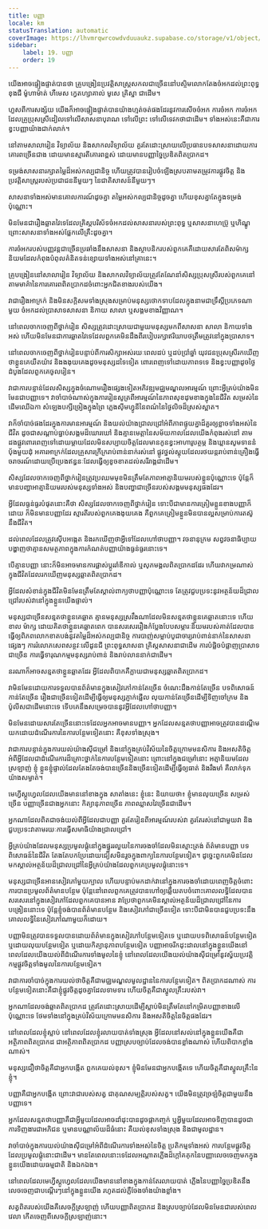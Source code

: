 ```yaml
---
title: បញ្ញា
locale: km
statusTranslation: automatic
coverImage: https://lhvmrqwrcowdvduuaukz.supabase.co/storage/v1/object/public/strapi-uploads/small_cover-educacion-fundamental.webp-2d51a7828a2b1309555be27f7e2a61a0.webp
sidebar:
    label: 19. បញ្ញា
    order: 19
---
```

យើង​អាច​ផ្ទៀងផ្ទាត់​បាន​ថា គ្រូបង្រៀន​ប្រវត្តិសាស្ត្រ​សកល​ជាច្រើន​នៅ​បស្ចិម​លោក​តែង​ចំអក​ដល់​ព្រះពុទ្ធ ខុងជឺ ម៉ូហាម៉ាត់ ហឺមេស ក្វេតហ្សាគាល់ មូសេ គ្រិស្នា ជាដើម។

ហួស​ពី​ការ​សង្ស័យ យើង​ក៏​អាច​ផ្ទៀងផ្ទាត់​បាន​យ៉ាង​ហ្មត់ចត់​ផង​ដែរ​នូវ​ការ​សើច​ចំអក ការ​ចំអក ការ​ចំអក​ដែល​គ្រូ​ប្រុស​ស្រី​ដៀល​ទៅ​លើ​សាសនា​បុរាណ ទៅ​លើ​ព្រះ ទៅ​លើ​ទេវកថា​ជា​ដើម។ ទាំងអស់​នេះ​គឺ​ជា​ការ​ខ្វះ​បញ្ញា​យ៉ាង​ជាក់លាក់។

នៅ​តាម​សាលា​រៀន វិទ្យាល័យ និង​សាកលវិទ្យាល័យ គួរ​តែ​ដោះស្រាយ​លើ​ប្រធាន​បទ​សាសនា​ដោយ​ការ​គោរព​ច្រើន​ជាង ដោយ​មាន​ស្មារតី​គោរព​ខ្ពស់ ដោយ​មាន​បញ្ញា​ច្នៃប្រឌិត​ពិត​ប្រាកដ។

ទម្រង់​សាសនា​រក្សា​តម្លៃ​ដ៏​អស់កល្ប​ជានិច្ច ហើយ​ត្រូវ​បាន​រៀបចំ​ឡើង​ស្រប​តាម​តម្រូវការ​ផ្លូវចិត្ត និង​ប្រវត្តិសាស្ត្រ​របស់​ប្រជាជន​នីមួយៗ នៃ​ជាតិសាសន៍​នីមួយៗ។

សាសនា​ទាំងអស់​មាន​គោលការណ៍​ដូចគ្នា តម្លៃ​អស់កល្ប​ជានិច្ច​ដូចគ្នា ហើយ​ខុសគ្នា​តែ​ក្នុង​ទម្រង់​ប៉ុណ្ណោះ។

មិន​មែន​ជា​រឿង​ឆ្លាត​វៃ​ទេ​ដែល​គ្រិស្ត​បរិស័ទ​ចំអក​ដល់​សាសនា​របស់​ព្រះពុទ្ធ ឬ​សាសនា​ហេប្រ៊ូ ឬ​ហិណ្ឌូ ព្រោះ​សាសនា​ទាំង​អស់​ផ្អែក​លើ​គ្រឹះ​ដូច​គ្នា។

ការ​ចំអក​របស់​បញ្ញវន្ត​ជា​ច្រើន​ប្រឆាំង​នឹង​សាសនា និង​ស្ថាបនិក​របស់​ពួក​គេ​គឺ​ដោយ​សារ​តែ​ពិស​ម៉ាក្ស​និយម​ដែល​កំពុង​បំពុល​គំនិត​ទន់ខ្សោយ​ទាំង​អស់​នៅ​គ្រា​នេះ។

គ្រូ​បង្រៀន​នៅ​សាលា​រៀន វិទ្យាល័យ និង​សាកលវិទ្យាល័យ​ត្រូវ​តែ​ណែនាំ​សិស្ស​ប្រុស​ស្រី​របស់​ពួក​គេ​នៅ​តាម​មាគ៌ា​នៃ​ការ​គោរព​ពិត​ប្រាកដ​ចំពោះ​អ្នក​ជិត​ខាង​របស់​យើង។

វា​ជា​រឿង​អាក្រក់ និង​មិន​សក្តិសម​ទាំង​ស្រុង​សម្រាប់​មនុស្ស​ថោកទាប​ដែល​ក្នុង​នាម​ជា​ទ្រឹស្តី​ប្រភេទ​ណា​មួយ ចំអក​ដល់​ប្រាសាទ​សាសនា និកាយ សាលា ឬ​សង្គម​ខាង​វិញ្ញាណ។

នៅ​ពេល​ចាក​ចេញ​ពី​ថ្នាក់​រៀន សិស្ស​ត្រូវ​ដោះស្រាយ​ជាមួយ​មនុស្ស​មក​ពី​សាសនា សាលា និកាយ​ទាំង​អស់ ហើយ​មិន​មែន​ជា​ការ​ឆ្លាត​វៃ​ទេ​ដែល​ពួក​គេ​មិន​ដឹង​ពី​របៀប​រក្សា​ឥរិយាបថ​ត្រឹម​ត្រូវ​នៅ​ក្នុង​ប្រាសាទ។

នៅ​ពេល​ចាក​ចេញ​ពី​ថ្នាក់​រៀន​បន្ទាប់​ពី​ការ​សិក្សា​អស់​រយៈ​ពេល​ដប់ ឬ​ដប់​ប្រាំ​ឆ្នាំ យុវជន​ប្រុស​ស្រី​រក​ឃើញ​ថា​ខ្លួន​គេ​យឺត​យ៉ាវ និង​ងងុយគេង​ដូច​មនុស្ស​ដទៃ​ទៀត ពោរពេញ​ទៅ​ដោយ​ភាព​ទទេ និង​ខ្វះ​បញ្ញា​ដូច​ថ្ងៃ​ដំបូង​ដែល​ពួក​គេ​ចូល​រៀន។

វា​ជា​ការ​បន្ទាន់​ដែល​សិស្ស​ក្នុង​ចំណោម​រឿង​ផ្សេង​ទៀត​អភិវឌ្ឍ​មជ្ឈមណ្ឌល​អារម្មណ៍ ព្រោះ​អ្វី​គ្រប់​យ៉ាង​មិន​មែន​ជា​បញ្ញា​ទេ។ វា​ចាំបាច់​ណាស់​ក្នុង​ការ​រៀន​សូត្រ​ពី​អារម្មណ៍​នៃ​ភាព​សុខដុម​ខាង​ក្នុង​នៃ​ជីវិត សម្រស់​នៃ​ដើម​ឈើ​ឯកា សំឡេង​បក្សី​ច្រៀង​ក្នុង​ព្រៃ ភ្លេង​ស៊ីមហ្វូនី​នៃ​ពណ៌​នៃ​ថ្ងៃ​លិច​ដ៏​ស្រស់​ស្អាត។

វា​ក៏​ចាំបាច់​ផង​ដែរ​ក្នុង​ការ​មាន​អារម្មណ៍ និង​យល់​យ៉ាង​ជ្រាលជ្រៅ​អំពី​ភាព​ផ្ទុយគ្នា​ដ៏​គួរ​ឲ្យ​ខ្លាច​ទាំង​អស់​នៃ​ជីវិត ដូចជា​សណ្តាប់ធ្នាប់​សង្គម​ដ៏​ឃោរឃៅ និង​គ្មាន​មេត្តា​នៃ​សម័យ​កាល​ដែល​យើង​កំពុង​រស់​នៅ តាម​ដង​ផ្លូវ​ពោរពេញ​ទៅ​ដោយ​ម្តាយ​ដែល​មិន​សប្បាយ​ចិត្ត​ដែល​មាន​កូន​ខ្វះ​អាហារូបត្ថម្ភ និង​ឃ្លាន​សូម​ទាន​នំប៉័ង​មួយ​ដុំ អគារ​អាក្រក់​ដែល​គ្រួសារ​ក្រីក្រ​រាប់​ពាន់​នាក់​រស់​នៅ ផ្លូវ​ថ្នល់​ស្អុយ​ដែល​រថយន្ត​រាប់​ពាន់​គ្រឿង​ធ្វើ​ចរាចរណ៍​ដោយ​ប្រើ​ប្រេង​ឥន្ធនៈ​ដែល​ធ្វើ​ឲ្យ​ខូច​ខាត​ដល់​សរីរាង្គ​ជាដើម។

សិស្ស​ដែល​ចាក​ចេញ​ពី​ថ្នាក់​រៀន​ត្រូវ​ប្រឈម​មុខ​មិន​ត្រឹម​តែ​ភាព​អាត្មានិយម​របស់​ខ្លួន​ប៉ុណ្ណោះ​ទេ ប៉ុន្តែ​ក៏​មាន​បញ្ហា​អាត្មានិយម​របស់​មនុស្ស​ទាំង​អស់ និង​បញ្ហា​ជា​ច្រើន​របស់​សង្គម​មនុស្ស​ផង​ដែរ។

អ្វី​ដែល​ធ្ងន់ធ្ងរ​បំផុត​នោះ​គឺ​ថា សិស្ស​ដែល​ចាក​ចេញ​ពី​ថ្នាក់​រៀន ទោះ​បី​ជា​មាន​ការ​ត្រៀម​ខ្លួន​ខាង​បញ្ញា​ក៏​ដោយ ក៏​មិន​មាន​បញ្ញា​ដែរ ស្មារតី​របស់​ពួក​គេ​ងងុយគេង គឺ​ពួក​គេ​ត្រៀម​ខ្លួន​មិន​បាន​ល្អ​សម្រាប់​ការ​តស៊ូ​នឹង​ជីវិត។

ដល់​ពេល​ដែល​ត្រូវ​ស៊ើប​អង្កេត និង​រក​ឃើញ​ថា​អ្វី​ទៅ​ដែល​ហៅ​ថា​បញ្ញា។ វចនានុក្រម សព្វវចនាធិប្បាយ បង្ហាញ​ថា​គ្មាន​សមត្ថភាព​ក្នុង​ការ​កំណត់​បញ្ញា​យ៉ាង​ធ្ងន់ធ្ងរ​នោះ​ទេ។

បើ​គ្មាន​បញ្ញា នោះ​ក៏​មិន​អាច​មាន​ការ​ផ្លាស់​ប្តូរ​រ៉ាឌីកាល់ ឬ​សុភមង្គល​ពិត​ប្រាកដ​ដែរ ហើយ​វា​កម្រ​ណាស់​ក្នុង​ជីវិត​ដែល​រក​ឃើញ​មនុស្ស​ឆ្លាត​ពិត​ប្រាកដ។

អ្វី​ដែល​សំខាន់​ក្នុង​ជីវិត​មិន​មែន​ត្រឹម​តែ​ស្គាល់​ពាក្យ​ថា​បញ្ញា​ប៉ុណ្ណោះ​ទេ តែ​ត្រូវ​ជួប​ប្រទះ​នូវ​អត្ថន័យ​ដ៏​ជ្រាលជ្រៅ​របស់​វា​នៅ​ក្នុង​ខ្លួន​យើង​ផ្ទាល់។

មនុស្ស​ជា​ច្រើន​សន្មត​ថា​ខ្លួន​គេ​ឆ្លាត គ្មាន​មនុស្ស​ស្រវឹង​ណា​ដែល​មិន​សន្មត​ថា​ខ្លួន​គេ​ឆ្លាត​នោះ​ទេ ហើយ​ខាល​ ម៉ាក្ស ដោយ​គិត​ថា​ខ្លួន​គេ​ឆ្លាត​ពេក បាន​សរសេរ​រឿង​កំប្លែង​បែប​សម្ភារៈ​និយម​របស់​គាត់​ដែល​បាន​ធ្វើ​ឲ្យ​ពិភពលោក​ខាតបង់​នូវ​តម្លៃ​ដ៏​អស់កល្ប​ជានិច្ច ការ​បាញ់​សម្លាប់​បូជាចារ្យ​រាប់​ពាន់​នាក់​នៃ​សាសនា​ផ្សេងៗ ការ​រំលោភ​សេពសន្ថវៈ​លើ​ដូនជី ព្រះពុទ្ធសាសនា គ្រិស្តសាសនា​ជា​ដើម ការ​បំផ្លិច​បំផ្លាញ​ប្រាសាទ​ជា​ច្រើន ការ​ធ្វើ​ទារុណកម្ម​មនុស្ស​រាប់​ពាន់ និង​រាប់​លាន​នាក់​ជា​ដើម។

នរណា​ក៏​អាច​សន្មត​ថា​ខ្លួន​ឆ្លាត​ដែរ អ្វី​ដែល​ពិបាក​គឺ​ក្លាយ​ជា​មនុស្ស​ឆ្លាត​ពិត​ប្រាកដ។

វាមិនមែនដោយការទទួលបានព័ត៌មានក្នុងសៀវភៅកាន់តែច្រើន ចំណេះដឹងកាន់តែច្រើន បទពិសោធន៍កាន់តែច្រើន រឿងជាច្រើនទៀតដើម្បីធ្វើឲ្យមនុស្សភ្ញាក់ផ្អើល លុយកាន់តែច្រើនដើម្បីទិញចៅក្រម និងប៉ូលីសជាដើមនោះទេ ទើបគេនឹងសម្រេចបាននូវអ្វីដែលហៅថាបញ្ញា។

មិន​មែន​ដោយ​សារ​តែ​ច្រើន​នោះ​ទេ​ដែល​អ្នក​អាច​មាន​បញ្ញា។ អ្នក​ដែល​សន្មត​ថា​បញ្ញា​អាច​ត្រូវ​បាន​ដណ្តើម​យក​ដោយ​ដំណើរការ​នៃ​ការ​បន្ថែម​ទៀត​នោះ គឺ​ខុស​ទាំង​ស្រុង។

វា​ជា​ការ​បន្ទាន់​ក្នុង​ការ​យល់​យ៉ាង​ស៊ី​ជម្រៅ និង​នៅ​ក្នុង​គ្រប់​វិស័យ​នៃ​ចិត្ត​ក្រោម​មនសិការ និង​អសតិ​ចិត្ត អំពី​អ្វី​ដែល​ជា​ដំណើរការ​ដ៏​គ្រោះថ្នាក់​នៃ​ការ​បន្ថែម​ទៀត​នោះ ព្រោះ​នៅ​ក្នុង​ជម្រៅ​នោះ អត្មានិយម​ដែល​ស្រឡាញ់ ខ្ញុំ ខ្លួន​ខ្ញុំ​ផ្ទាល់​ដែល​តែងតែ​ចង់​បាន​ច្រើន​និង​ច្រើន​ទៀត​ដើម្បី​ធ្វើ​ឲ្យ​ធាត់ និង​រឹងមាំ គឺ​លាក់​ទុក​យ៉ាង​សម្ងាត់។

មេហ្វីស្តូហ្វេល​ដែល​យើង​មាន​នៅ​ខាង​ក្នុង សាតាំង​នេះ ខ្ញុំ​នេះ និយាយ​ថា៖ ខ្ញុំ​មាន​លុយ​ច្រើន សម្រស់​ច្រើន បញ្ញា​ច្រើន​ជាង​អ្នក​នោះ កិត្យានុភាព​ច្រើន ភាព​ឈ្លាសវៃ​ច្រើន​ជា​ដើម។

អ្នក​ណា​ដែល​ពិត​ជា​ចង់​យល់​ពី​អ្វី​ដែល​ជា​បញ្ញា គួរ​តែ​រៀន​ពី​អារម្មណ៍​របស់​វា គួរ​តែ​រស់​នៅ​ជាមួយ​វា និង​ជួប​ប្រទះ​វា​តាម​រយៈ​ការ​ធ្វើ​សមាធិ​យ៉ាង​ជ្រាលជ្រៅ។

អ្វី​គ្រប់​យ៉ាង​ដែល​មនុស្ស​ប្រមូល​ផ្តុំ​នៅ​ក្នុង​ផ្នូរ​រលួយ​នៃ​ការ​ចងចាំ​ដែល​មិន​ស្មោះត្រង់ ព័ត៌មាន​បញ្ញា បទពិសោធន៍​នៃ​ជីវិត តែង​តែ​បកប្រែ​ដោយ​ជៀស​មិន​រួច​ក្នុង​ពាក្យ​នៃ​ការ​បន្ថែម​ទៀត។ ដូច្នេះ​ពួក​គេ​មិន​ដែល​មក​ស្គាល់​អត្ថន័យ​ដ៏​ជ្រាលជ្រៅ​នៃ​អ្វី​គ្រប់​យ៉ាង​ដែល​ពួក​គេ​ប្រមូល​ផ្តុំ​នោះ​ទេ។

មនុស្ស​ជា​ច្រើន​អាន​សៀវភៅ​មួយ​ក្បាល ហើយ​បន្ទាប់​មក​ដាក់​វា​នៅ​ក្នុង​ការ​ចងចាំ​ដោយ​ពេញ​ចិត្ត​ចំពោះ​ការ​បាន​ប្រមូល​ព័ត៌មាន​បន្ថែម ប៉ុន្តែ​នៅ​ពេល​ពួក​គេ​ត្រូវ​បាន​ហៅ​ឲ្យ​ឆ្លើយ​តប​ចំពោះ​គោលលទ្ធិ​ដែល​បាន​សរសេរ​នៅ​ក្នុង​សៀវភៅ​ដែល​ពួក​គេ​បាន​អាន វា​ប្រែ​ថា​ពួក​គេ​មិន​ស្គាល់​អត្ថន័យ​ដ៏​ជ្រាលជ្រៅ​នៃ​ការ​បង្រៀន​នោះ​ទេ ប៉ុន្តែ​ខ្ញុំ​ចង់​បាន​ព័ត៌មាន​បន្ថែម និង​សៀវភៅ​ជា​ច្រើន​ទៀត ទោះ​បី​ជា​មិន​បាន​ជួប​ប្រទះ​នឹង​គោលលទ្ធិ​នៃ​សៀវភៅ​ណា​មួយ​ក៏​ដោយ។

បញ្ញា​មិន​ត្រូវ​បាន​ទទួល​បាន​ដោយ​ព័ត៌មាន​ក្នុង​សៀវភៅ​បន្ថែម​ទៀត​ទេ ឬ​ដោយ​បទពិសោធន៍​បន្ថែម​ទៀត ឬ​ដោយ​លុយ​បន្ថែម​ទៀត ឬ​ដោយ​កិត្យានុភាព​បន្ថែម​ទៀត បញ្ញា​អាច​រីក​ដុះដាល​នៅ​ក្នុង​ខ្លួន​យើង​នៅ​ពេល​ដែល​យើង​យល់​ពី​ដំណើរការ​ទាំង​មូល​នៃ​ខ្ញុំ នៅ​ពេល​ដែល​យើង​យល់​យ៉ាង​ស៊ី​ជម្រៅ​នូវ​ស្វ័យប្រវត្តិកម្ម​ផ្លូវចិត្ត​ទាំង​មូល​នៃ​ការ​បន្ថែម​ទៀត។

វា​ជា​ការ​ចាំបាច់​ក្នុង​ការ​យល់​ថា​ចិត្ត​គឺ​ជា​មជ្ឈមណ្ឌល​មូលដ្ឋាន​នៃ​ការ​បន្ថែម​ទៀត។ ពិត​ប្រាកដ​ណាស់ ការ​បន្ថែម​ទៀត​នោះ​គឺ​ជា​ខ្ញុំ​ផ្លូវចិត្ត​ដូច​គ្នា​ដែល​ទាមទារ ហើយ​ចិត្ត​គឺ​ជា​ស្នូល​គ្រឹះ​របស់​វា។

អ្នក​ណា​ដែល​ចង់​ឆ្លាត​ពិត​ប្រាកដ ត្រូវ​តែ​ដោះស្រាយ​ដើម្បី​ស្លាប់​មិន​ត្រឹម​តែ​នៅ​កម្រិត​បញ្ញា​ខាង​លើ​ប៉ុណ្ណោះ​ទេ ថែម​ទាំង​នៅ​ក្នុង​គ្រប់​វិស័យ​ក្រោម​មនសិការ និង​អសតិ​ចិត្ត​នៃ​ចិត្ត​ផង​ដែរ។

នៅ​ពេល​ដែល​ខ្ញុំ​ស្លាប់ នៅ​ពេល​ដែល​ខ្ញុំ​រលាយ​បាត់​ទាំង​ស្រុង អ្វី​ដែល​នៅ​សល់​នៅ​ក្នុង​ខ្លួន​យើង​គឺ​ជា​អត្ថិភាព​ពិត​ប្រាកដ ជា​អត្ថិភាព​ពិត​ប្រាកដ បញ្ញា​ស្រប​ច្បាប់​ដែល​ចង់​បាន​ខ្លាំង​ណាស់ ហើយ​ពិបាក​ខ្លាំង​ណាស់។

មនុស្ស​ជឿ​ថា​ចិត្ត​គឺ​ជា​អ្នក​បង្កើត ពួក​គេ​យល់​ខុស។ ខ្ញុំ​មិន​មែន​ជា​អ្នក​បង្កើត​ទេ ហើយ​ចិត្ត​គឺ​ជា​ស្នូល​គ្រឹះ​នៃ​ខ្ញុំ។

បញ្ញា​គឺ​ជា​អ្នក​បង្កើត ព្រោះ​វា​ជា​របស់​សត្វ ជា​គុណ​សម្បត្តិ​របស់​សត្វ។ យើង​មិន​ត្រូវ​ច្រឡំ​ចិត្ត​ជាមួយ​នឹង​បញ្ញា​ទេ។

អ្នក​ដែល​សន្មត​ថា​បញ្ញា​គឺ​ជា​អ្វី​មួយ​ដែល​អាច​ដាំ​ដុះ​បាន​ដូច​ផ្កា​កញ្ចក់ ឬ​អ្វី​មួយ​ដែល​អាច​ទិញ​បាន​ដូច​ជា​ការ​ទិញ​ងារ​ជា​អភិជន ឬ​មាន​បណ្ណាល័យ​ដ៏​ធំ​នោះ គឺ​យល់​ខុស​ទាំង​ស្រុង និង​ជា​មូលដ្ឋាន។

វា​ចាំបាច់​ក្នុង​ការ​យល់​យ៉ាង​ស៊ី​ជម្រៅ​អំពី​ដំណើរការ​ទាំង​អស់​នៃ​ចិត្ត ប្រតិកម្ម​ទាំង​អស់ ការ​បន្ថែម​ផ្លូវចិត្ត​ដែល​ប្រមូល​ផ្តុំ​នោះ​ជា​ដើម។ មាន​តែ​ពេល​នោះ​ទេ​ដែល​អណ្តាតភ្លើង​ដ៏​ក្តៅ​គគុក​នៃ​បញ្ញា​លេច​ចេញ​មក​ក្នុង​ខ្លួន​យើង​ដោយ​ធម្មជាតិ និង​ឯកឯង។

នៅ​ពេល​ដែល​មេហ្វីស្តូហ្វេល​ដែល​យើង​មាន​នៅ​ខាង​ក្នុង​កាន់​តែ​រលាយ​បាត់ ភ្លើង​នៃ​បញ្ញា​ច្នៃប្រឌិត​នឹង​លេច​ចេញ​ជា​បណ្តើរៗ​នៅ​ក្នុង​ខ្លួន​យើង រហូត​ដល់​ភ្លឺ​ចែងចាំង​យ៉ាង​ខ្លាំង។

សត្វ​ពិត​របស់​យើង​គឺ​សេចក្ដី​ស្រឡាញ់ ហើយ​បញ្ញា​ពិត​ប្រាកដ និង​ស្រប​ច្បាប់​ដែល​មិន​មែន​ជា​របស់​ពេលវេលា កើត​ចេញ​ពី​សេចក្ដី​ស្រឡាញ់​នោះ។

